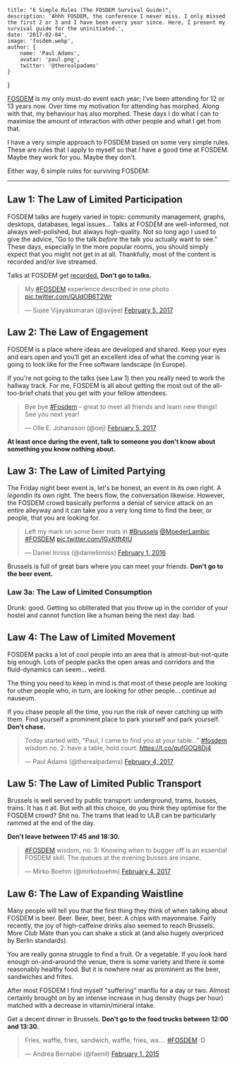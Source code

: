 
    title: "6 Simple Rules (The FOSDEM Survival Guide)",
    description: 'Ahhh FOSDEM, the conference I never miss. I only missed the first 2 or 3 and I have been every year since. Here, I present my survival guide for the uninitiated.',
    date: '2017-02-04',
    image: 'fosdem.webp',
    author: {
        name: 'Paul Adams',
        avatar: 'paul.png',
        twitter: '@therealpadams'
    }
}


[FOSDEM](http://www.fosdem.org) is my only must-do event each year;
I've been attending for 12 or 13 years now. Over time my motivation
for attending has morphed. Along with that, my behaviour has also
morphed. These days I do what I can to maximise the amount of
interaction with other people and what I get from that.

I have a very simple approach to FOSDEM based on some very simple
rules. These are rules that I apply to myself so that *I* have a good
time at FOSDEM. Maybe they work for you. Maybe they don't.

Either way, 6 simple rules for surviving FOSDEM:

---

## Law 1: The Law of Limited Participation

FOSDEM talks are hugely varied in topic: community management, graphs,
desktops, databases, legal issues... Talks at FOSDEM are
well-informed, not always well-polished, but always high-quality. Not
so long ago I used to give the advice, "Go to the talk *before* the
talk you actually want to see." These days, especially in the more
popular rooms, you should simply expect that you might not get in at
all. Thankfully, most of the content is recorded and/or live streamed.

Talks at FOSDEM get [recorded.](http://video.fosdem.org) **Don't go
to talks.**

<blockquote className="twitter-tweet" data-lang="en"><p lang="en" dir="ltr">My <a href="https://twitter.com/hashtag/FOSDEM?src=hash">#FOSDEM</a> experience described in one photo <a href="https://t.co/QUdOB6T2Wr">pic.twitter.com/QUdOB6T2Wr</a></p>&mdash; Sujee Vijayakumaran (@svijee) <a href="https://twitter.com/svijee/status/828204867642597376">February 5, 2017</a></blockquote> <script async src="//platform.twitter.com/widgets.js" charset="utf-8"></script>

## Law 2: The Law of Engagement

FOSDEM is a place where ideas are developed and shared. Keep your eyes
and ears open and you'll get an excellent idea of what the coming year
is going to look like for the Free software landscape (in Europe).

If you're not going to the talks (see Law 1) then you really need to
work the hallway track. For me, FOSDEM is all about getting the most
out of the all-too-brief chats that you get with your fellow
attendees.

<blockquote className="twitter-tweet" data-lang="en"><p lang="en" dir="ltr">Bye bye <a href="https://twitter.com/hashtag/Fosdem?src=hash">#Fosdem</a> - great to meet all friends and learn new things! See you next year!</p>&mdash; Olle E. Johansson (@oej) <a href="https://twitter.com/oej/status/828284536475762688">February 5, 2017</a></blockquote> <script async src="//platform.twitter.com/widgets.js" charset="utf-8"></script>

**At least once during the event, talk to someone you don't know about
  something you know nothing about.**

## Law 3: The Law of Limited Partying

The Friday night beer event is, let's be honest, an event in its own
right. A *legend*in its own right. The beers flow, the conversation
likewise. However, the FOSDEM crowd basically performs a denial of
service attack on an entire alleyway and it can take you a very long
time to find the beer, or people, that you are looking for.

<blockquote className="twitter-tweet" data-lang="en"><p lang="en" dir="ltr">Left my mark on some beer mats in <a href="https://twitter.com/hashtag/Brussels?src=hash">#Brussels</a> <a href="https://twitter.com/MoederLambic">@MoederLambic</a> <a href="https://twitter.com/hashtag/FOSDEM?src=hash">#FOSDEM</a> <a href="https://t.co/lGxKtft4tU">pic.twitter.com/lGxKtft4tU</a></p>&mdash; Daniel Inniss (@danielinniss) <a href="https://twitter.com/danielinniss/status/694065461084975104">February 1, 2016</a></blockquote> <script async src="//platform.twitter.com/widgets.js" charset="utf-8"></script>

Brussels is full of great bars where you can meet your
friends. **Don't go to the beer event.**

### Law 3a: The Law of Limited Consumption

Drunk: good. Getting so obliterated that you throw up in the
corridor of your hostel and cannot function like a human being the
next day: bad.

## Law 4: The Law of Limited Movement

FOSDEM packs a lot of cool people into an area that is
almost-but-not-quite big enough. Lots of people packs the open areas
and corridors and the fluid-dynamics can seem... weird.

The thing you need to keep in mind is that most of these people are
looking for other people who, in turn, are looking for other
people... continue ad nauseum.

If you chase people all the time, you run the risk of never catching
up with them. Find yourself a prominent place to park yourself and
park yourself. **Don't chase.**

<blockquote className="twitter-tweet" data-lang="en"><p lang="en" dir="ltr">Today started with, &quot;Paul, I came to find you at your table...&quot; <a href="https://twitter.com/hashtag/fosdem?src=hash">#fosdem</a> wisdom no. 2: have a table, hold court. <a href="https://t.co/qufGOQ8Dj4">https://t.co/qufGOQ8Dj4</a></p>&mdash; Paul Adams (@therealpadams) <a href="https://twitter.com/therealpadams/status/827824668325339136">February 4, 2017</a></blockquote> <script async src="//platform.twitter.com/widgets.js" charset="utf-8"></script>

## Law 5: The Law of Limited Public Transport

Brussels is well served by public transport: underground, trams,
busses, trains. It has it all. But with all this choice, do you think
they optimise for the FOSDEM crowd? Shit no. The trams that lead to
ULB can be particularly rammed at the end of the day.

**Don't leave between 17:45 and 18:30.**

<blockquote class="twitter-tweet" data-lang="en"><p lang="en" dir="ltr"><a href="https://twitter.com/hashtag/FOSDEM?src=hash">#FOSDEM</a> wisdom, no. 3: Knowing when to bugger off is an essential FOSDEM skill. The queues at the evening busses are insane.</p>&mdash; Mirko Boehm (@mirkoboehm) <a href="https://twitter.com/mirkoboehm/status/827913522814279680">February 4, 2017</a></blockquote> <script async src="//platform.twitter.com/widgets.js" charset="utf-8"></script>

## Law 6: The Law of Expanding Waistline

Many people will tell you that the first thing they think of when
talking about FOSDEM is beer. Beer. Beer, beer, beer. A chips with
mayonnaise. Fairly recently, the joy of high-caffeine drinks also
seemed to reach Brussels. More Club Mate than you can shake a stick at
(and also hugely overpriced by Berlin standards).

You are really gonna struggle to find a fruit. Or a vegetable. If you
look hard enough on-and-around the venue, there is some variety and
there *is* some reasonably healthy food. But it is nowhere near as
prominent as the beer, sandwiches and frites.

After most FOSDEM I find myself "suffering" manflu for a day or
two. Almost certainly brought on by an intense increase in hug density
(hugs per hour) matched with a decrease in vitamin/mineral intake.

Get a decent dinner in Brussels. **Don't go to the food trucks between
12:00 and 13:30.**

<blockquote className="twitter-tweet" data-lang="en"><p lang="de" dir="ltr">Fries, waffle, fries, sandwich, waffle, fries, wa.... <a href="https://twitter.com/hashtag/FOSDEM?src=hash">#FOSDEM</a> :D</p>&mdash; Andrea Bernabei (@faenil) <a href="https://twitter.com/faenil/status/561988829905948673">February 1, 2015</a></blockquote> <script async src="//platform.twitter.com/widgets.js" charset="utf-8"></script>